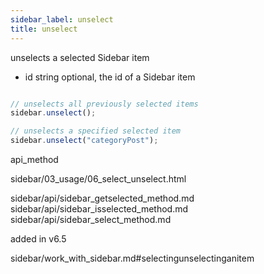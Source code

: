 ```yaml
---
sidebar_label: unselect
title: unselect
---
```



          


<Short>
 unselects a selected Sidebar item



</Short>



- id    string      optional, the id of a Sidebar item



~~~js

// unselects all previously selected items
sidebar.unselect();

// unselects a specified selected item
sidebar.unselect("categoryPost");


~~~
 api_method

<Descr>



</Descr>


 sidebar/03_usage/06_select_unselect.html

 
sidebar/api/sidebar_getselected_method.md
sidebar/api/sidebar_isselected_method.md
sidebar/api/sidebar_select_method.md



 added in v6.5


 sidebar/work_with_sidebar.md#selectingunselectinganitem